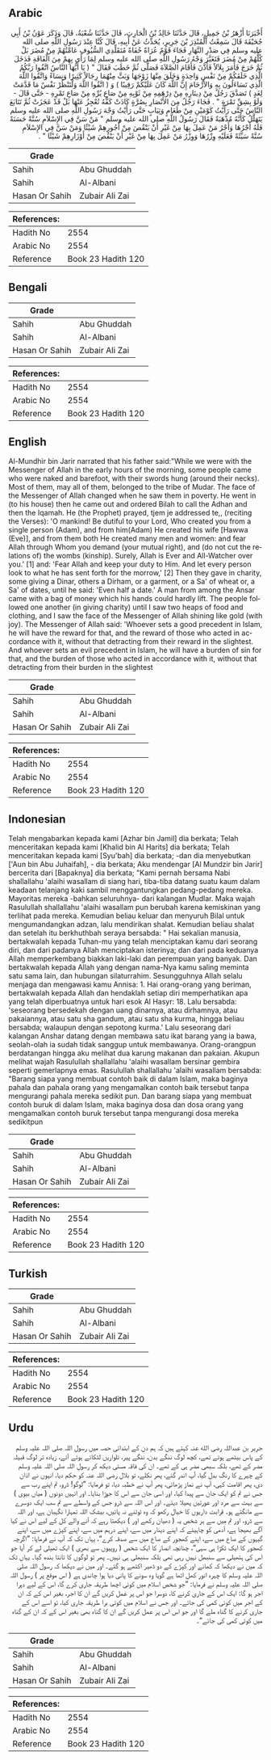 ## Arabic


<div dir="rtl" lang="ar" style={{fontSize:'larger',backgroundColor:'#f8f9fa',padding:20}}>
أَخْبَرَنَا أَزْهَرُ بْنُ جَمِيلٍ، قَالَ حَدَّثَنَا خَالِدُ بْنُ الْحَارِثِ، قَالَ حَدَّثَنَا شُعْبَةُ، قَالَ وَذَكَرَ عَوْنُ بْنُ أَبِي جُحَيْفَةَ قَالَ سَمِعْتُ الْمُنْذِرَ بْنَ جَرِيرٍ، يُحَدِّثُ عَنْ أَبِيهِ، قَالَ كُنَّا عِنْدَ رَسُولِ اللَّهِ صلى الله عليه وسلم فِي صَدْرِ النَّهَارِ فَجَاءَ قَوْمٌ عُرَاةً حُفَاةً مُتَقَلِّدِي السُّيُوفِ عَامَّتُهُمْ مِنْ مُضَرَ بَلْ كُلُّهُمْ مِنْ مُضَرَ فَتَغَيَّرَ وَجْهُ رَسُولِ اللَّهِ صلى الله عليه وسلم لِمَا رَأَى بِهِمْ مِنَ الْفَاقَةِ فَدَخَلَ ثُمَّ خَرَجَ فَأَمَرَ بِلاَلاً فَأَذَّنَ فَأَقَامَ الصَّلاَةَ فَصَلَّى ثُمَّ خَطَبَ فَقَالَ ‏"‏ ‏(‏ يَا أَيُّهَا النَّاسُ اتَّقُوا رَبَّكُمُ الَّذِي خَلَقَكُمْ مِنْ نَفْسٍ وَاحِدَةٍ وَخَلَقَ مِنْهَا زَوْجَهَا وَبَثَّ مِنْهُمَا رِجَالاً كَثِيرًا وَنِسَاءً وَاتَّقُوا اللَّهَ الَّذِي تَسَاءَلُونَ بِهِ وَالأَرْحَامَ إِنَّ اللَّهَ كَانَ عَلَيْكُمْ رَقِيبًا ‏)‏ وَ ‏(‏ اتَّقُوا اللَّهَ وَلْتَنْظُرْ نَفْسٌ مَا قَدَّمَتْ لِغَدٍ ‏)‏ تَصَدَّقَ رَجُلٌ مِنْ دِينَارِهِ مِنْ دِرْهَمِهِ مِنْ ثَوْبِهِ مِنْ صَاعِ بُرِّهِ مِنْ صَاعِ تَمْرِهِ - حَتَّى قَالَ - وَلَوْ بِشِقِّ تَمْرَةٍ ‏"‏ ‏.‏ فَجَاءَ رَجُلٌ مِنَ الأَنْصَارِ بِصُرَّةٍ كَادَتْ كَفُّهُ تُعْجِزُ عَنْهَا بَلْ قَدْ عَجَزَتْ ثُمَّ تَتَابَعَ النَّاسُ حَتَّى رَأَيْتُ كَوْمَيْنِ مِنْ طَعَامٍ وَثِيَابٍ حَتَّى رَأَيْتُ وَجْهَ رَسُولِ اللَّهِ صلى الله عليه وسلم يَتَهَلَّلُ كَأَنَّهُ مُذْهَبَةٌ فَقَالَ رَسُولُ اللَّهِ صلى الله عليه وسلم ‏"‏ مَنْ سَنَّ فِي الإِسْلاَمِ سُنَّةً حَسَنَةً فَلَهُ أَجْرُهَا وَأَجْرُ مَنْ عَمِلَ بِهَا مِنْ غَيْرِ أَنْ يَنْقُصَ مِنْ أُجُورِهِمْ شَيْئًا وَمَنْ سَنَّ فِي الإِسْلاَمِ سُنَّةً سَيِّئَةً فَعَلَيْهِ وِزْرُهَا وَوِزْرُ مَنْ عَمِلَ بِهَا مِنْ غَيْرِ أَنْ يَنْقُصَ مِنْ أَوْزَارِهِمْ شَيْئًا ‏"‏ ‏.‏
</div>
<div style={{backgroundColor:'#f8f9fa',padding:20, marginBottom: 10}}><table> <thead> <tr> <th>Grade</th> <th></th> </tr> </thead> <tbody> <tr><td>Sahih</td><td>Abu Ghuddah</td></tr><tr><td>Sahih</td><td>Al-Albani</td></tr><tr><td>Hasan Or Sahih</td><td>Zubair Ali Zai</td></tr></tbody></table><table> <thead> <tr> <th>References:</th> <th></th> </tr> </thead> <tbody><tr><td>Hadith No</td><td>2554</td></tr><tr><td>Arabic No</td><td>2554</td></tr><tr><td>Reference</td><td>Book 23 Hadith 120</td></tr></tbody></table></div>

## Bengali


<div dir="ltr" lang="bn" style={{fontSize:'larger',backgroundColor:'#f8f9fa',padding:20}}>

</div>
<div style={{backgroundColor:'#f8f9fa',padding:20, marginBottom: 10}}><table> <thead> <tr> <th>Grade</th> <th></th> </tr> </thead> <tbody> <tr><td>Sahih</td><td>Abu Ghuddah</td></tr><tr><td>Sahih</td><td>Al-Albani</td></tr><tr><td>Hasan Or Sahih</td><td>Zubair Ali Zai</td></tr></tbody></table><table> <thead> <tr> <th>References:</th> <th></th> </tr> </thead> <tbody><tr><td>Hadith No</td><td>2554</td></tr><tr><td>Arabic No</td><td>2554</td></tr><tr><td>Reference</td><td>Book 23 Hadith 120</td></tr></tbody></table></div>

## English


<div dir="ltr" lang="en" style={{fontSize:'larger',backgroundColor:'#f8f9fa',padding:20}}>
Al-Mundhir bin Jarir narrated that his father said:"While we were with the Messenger of Allah in the early hours of the morning, some people came who were naked and barefoot, with their swords hung (around their necks). Most of them, may all of them, belonged to the tribe of Mudar. The face of the Messenger of Allah changed when he saw them in poverty. He went in (to his house) then he came out and ordered Bilah to call the Adhan and then the Iqamah. He (the Prophet) prayed, tjem je addressed te,, (reciting the Verses): 'O mankind! Be dutiful to your Lord, Who created you from a single person (Adam), and from him(Adam) He created his wife [Hawwa (Eve)], and from them both He created many men and women: and fear Allah through Whom you demand (your mutual right), and (do not cut the relations of) the wombs (kinship). Surely, Allah is Ever and All-Watcher over you.' [1] and: 'Fear Allah and keep your duty to Him. And let every person look to what he has sent forth for the morrow,' [2] Then they gave in charity, some giving a Dinar, others a Dirham, or a garment, or a Sa' of wheat or, a Sa' of dates, until he said: 'Even half a date.' A man from among the Ansar came with a bag of money which his hands could hardly lift. The people followed one another (in giving charity) until I saw two heaps of food and clothing, and I saw the face of the Messenger of Allah shining like gold (with joy). The Messenger of Allah said: 'Whoever sets a good precedent in Islam, he will have the reward for that, and the reward of those who acted in accordance with it, without that detracting from their reward in the slightest. And whoever sets an evil precedent in Islam, he will have a burden of sin for that, and the burden of those who acted in accordance with it, without that detracting from their burden in the slightest
</div>
<div style={{backgroundColor:'#f8f9fa',padding:20, marginBottom: 10}}><table> <thead> <tr> <th>Grade</th> <th></th> </tr> </thead> <tbody> <tr><td>Sahih</td><td>Abu Ghuddah</td></tr><tr><td>Sahih</td><td>Al-Albani</td></tr><tr><td>Hasan Or Sahih</td><td>Zubair Ali Zai</td></tr></tbody></table><table> <thead> <tr> <th>References:</th> <th></th> </tr> </thead> <tbody><tr><td>Hadith No</td><td>2554</td></tr><tr><td>Arabic No</td><td>2554</td></tr><tr><td>Reference</td><td>Book 23 Hadith 120</td></tr></tbody></table></div>

## Indonesian


<div dir="ltr" lang="id" style={{fontSize:'larger',backgroundColor:'#f8f9fa',padding:20}}>
Telah mengabarkan kepada kami [Azhar bin Jamil] dia berkata; Telah menceritakan kepada kami [Khalid bin Al Harits] dia berkata; Telah menceritakan kepada kami [Syu'bah] dia berkata; -dan dia menyebutkan ['Aun bin Abu Juhaifah], - dia berkata; Aku mendengar [Al Mundzir bin Jarir] bercerita dari [Bapaknya] dia berkata; "Kami pernah bersama Nabi shallallahu 'alaihi wasallam di siang hari, tiba-tiba datang suatu kaum dalam keadaan telanjang kaki sambil menggantungkan pedang-pedang mereka. Mayoritas mereka -bahkan seluruhnya- dari kalangan Mudlar. Maka wajah Rasulullah shallallahu 'alaihi wasallam pun berubah karena kemiskinan yang terlihat pada mereka. Kemudian beliau keluar dan menyuruh Bilal untuk mengumandangkan adzan, lalu mendirikan shalat. Kemudian beliau shalat dan setelah itu berkhuthbah seraya bersabda: " Hai sekalian manusia, bertakwalah kepada Tuhan-mu yang telah menciptakan kamu dari seorang diri, dan dari padanya Allah menciptakan isterinya; dan dari pada keduanya Allah memperkembang biakkan laki-laki dan perempuan yang banyak. Dan bertakwalah kepada Allah yang dengan nama-Nya kamu saling meminta satu sama lain, dan hubungan silaturrahim. Sesungguhnya Allah selalu menjaga dan mengawasi kamu Annisa: 1. Hai orang-orang yang beriman, bertakwalah kepada Allah dan hendaklah setiap diri memperhatikan apa yang telah diperbuatnya untuk hari esok Al Hasyr: 18. Lalu bersabda: 'seseorang bersedekah dengan uang dinarnya, atau dirhamnya, atau pakaiannya, atau satu sha gandum, atau satu sha kurma, hingga beliau bersabda; walaupun dengan sepotong kurma.' Lalu seseorang dari kalangan Anshar datang dengan membawa satu ikat barang yang ia bawa, seolah-olah ia sudah tidak sanggup untuk membawanya. Orang-orangpun berdatangan hingga aku melihat dua karung makanan dan pakaian. Akupun melihat wajah Rasulullah shallallahu 'alaihi wasallam bersinar gembira seperti gemerlapnya emas. Rasulullah shallallahu 'alaihi wasallam bersabda: "Barang siapa yang membuat contoh baik di dalam Islam, maka baginya pahala dan pahala orang yang mengamalkan contoh baik tersebut tanpa mengurangi pahala mereka sedikit pun. Dan barang siapa yang membuat contoh buruk di dalam Islam, maka baginya dosa dan dosa orang yang mengamalkan contoh buruk tersebut tanpa mengurangi dosa mereka sedikitpun
</div>
<div style={{backgroundColor:'#f8f9fa',padding:20, marginBottom: 10}}><table> <thead> <tr> <th>Grade</th> <th></th> </tr> </thead> <tbody> <tr><td>Sahih</td><td>Abu Ghuddah</td></tr><tr><td>Sahih</td><td>Al-Albani</td></tr><tr><td>Hasan Or Sahih</td><td>Zubair Ali Zai</td></tr></tbody></table><table> <thead> <tr> <th>References:</th> <th></th> </tr> </thead> <tbody><tr><td>Hadith No</td><td>2554</td></tr><tr><td>Arabic No</td><td>2554</td></tr><tr><td>Reference</td><td>Book 23 Hadith 120</td></tr></tbody></table></div>

## Turkish


<div dir="ltr" lang="tr" style={{fontSize:'larger',backgroundColor:'#f8f9fa',padding:20}}>

</div>
<div style={{backgroundColor:'#f8f9fa',padding:20, marginBottom: 10}}><table> <thead> <tr> <th>Grade</th> <th></th> </tr> </thead> <tbody> <tr><td>Sahih</td><td>Abu Ghuddah</td></tr><tr><td>Sahih</td><td>Al-Albani</td></tr><tr><td>Hasan Or Sahih</td><td>Zubair Ali Zai</td></tr></tbody></table><table> <thead> <tr> <th>References:</th> <th></th> </tr> </thead> <tbody><tr><td>Hadith No</td><td>2554</td></tr><tr><td>Arabic No</td><td>2554</td></tr><tr><td>Reference</td><td>Book 23 Hadith 120</td></tr></tbody></table></div>

## Urdu


<div dir="rtl" lang="ur" style={{fontSize:'larger',backgroundColor:'#f8f9fa',padding:20}}>
جریر بن عبداللہ رضی الله عنہ کہتے ہیں کہ ہم دن کے ابتدائی حصہ میں رسول اللہ صلی اللہ علیہ وسلم کے پاس بیٹھے ہوئے تھے، کچھ لوگ ننگے بدن، ننگے پیر، تلواریں لٹکائے ہوئے آئے، زیادہ تر لوگ قبیلہ مضر کے تھے، بلکہ سبھی مضر ہی کے تھے۔ ان کی فاقہ مستی دیکھ کر رسول اللہ صلی اللہ علیہ وسلم کے چہرے کا رنگ بدل گیا، آپ اندر گئے، پھر نکلے، تو بلال رضی اللہ عنہ کو حکم دیا، انہوں نے اذان دی، پھر اقامت کہی، آپ نے نماز پڑھائی، پھر آپ نے خطبہ دیا، تو فرمایا: ”لوگو! ڈرو، تم اپنے رب سے جس نے تم کو ایک جان سے پیدا کیا، اور اسی جان سے اس کا جوڑا بنایا۔ اور انہیں دونوں ( میاں بیوی ) سے بہت سے مرد اور عورتیں پھیلا دیئے۔ اور اس اللہ سے ڈرو جس کے واسطے سے تم سب ایک دوسرے سے مانگتے ہو۔ قرابت داریوں کا خیال رکھو کہ وہ ٹوٹنے نہ پائیں، بیشک اللہ تمہارا نگہبان ہے، اور اللہ سے ڈرو، اور تم میں سے ہر شخص یہ ( دھیان رکھے اور ) دیکھتا رہے کہ آنے والے کل کے لیے اس نے کیا آگے بھیجا ہے، آدمی کو چاہیئے کہ اپنے دینار میں سے، اپنے درہم میں سے، اپنے کپڑے میں سے، اپنے گیہوں کے صاع میں سے، اپنے کھجور کے صاع میں سے صدقہ کرے“، یہاں تک کہ آپ نے فرمایا: ”اگرچہ کھجور کا ایک ٹکڑا ہی سہی“، چنانچہ انصار کا ایک شخص ( روپیوں سے بھری ) ایک تھیلی لے کر آیا جو اس کی ہتھیلی سے سنبھل نہیں رہی تھی بلکہ سنبھلی ہی نہیں۔ پھر تو لوگوں کا تانتا بندھ گیا۔ یہاں تک کہ میں نے دیکھا کہ کھانے اور کپڑے کے دو ڈھیر اکٹھے ہو گئے۔ اور میں نے دیکھا کہ رسول اللہ صلی اللہ علیہ وسلم کا چہرہ انور کھل اٹھا ہے گویا وہ سونے کا پانی دیا ہوا چاندی ہے ( اس موقع پر ) رسول اللہ صلی اللہ علیہ وسلم نے فرمایا: ”جو شخص اسلام میں کوئی اچھا طریقہ جاری کرے گا، اس کے لیے دہرا اجر ہو گا: ایک اس کے جاری کرنے کا، دوسرا جو اس پر عمل کریں گے ان کا اجر، بغیر اس کے کہ ان کے اجر میں کوئی کمی کی جائے۔ اور جس نے اسلام میں کوئی برا طریقہ جاری کیا، تو اسے اس کے جاری کرنے کا گناہ ملے گا اور جو اس اس پر عمل کریں گے ان کا گناہ بھی بغیر اس کے کہ ان کے گناہ میں کوئی کمی کی جائے“۔
</div>
<div style={{backgroundColor:'#f8f9fa',padding:20, marginBottom: 10}}><table> <thead> <tr> <th>Grade</th> <th></th> </tr> </thead> <tbody> <tr><td>Sahih</td><td>Abu Ghuddah</td></tr><tr><td>Sahih</td><td>Al-Albani</td></tr><tr><td>Hasan Or Sahih</td><td>Zubair Ali Zai</td></tr></tbody></table><table> <thead> <tr> <th>References:</th> <th></th> </tr> </thead> <tbody><tr><td>Hadith No</td><td>2554</td></tr><tr><td>Arabic No</td><td>2554</td></tr><tr><td>Reference</td><td>Book 23 Hadith 120</td></tr></tbody></table></div>